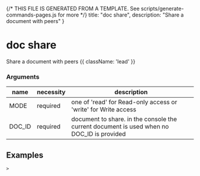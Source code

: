 {/* THIS FILE IS GENERATED FROM A TEMPLATE. See scripts/generate-commands-pages.js for more */}
    title: "doc share",
    description: "Share a document with peers"
}

<div className='not-prose mb-5'>
    <Breadcrumbs pages={[
        { name: 'Commands', href: '/docs/commands', current: false },
        { name: 'doc share', href: '/docs/commands/doc-share', current: true },
    ]} />
</div>

# doc share

Share a document with peers {{ className: 'lead' }}


### Arguments

| name | necessity | description |
| ---- | --------- | ----------- |
| MODE  | required | one of &#39;read&#39; for Read-only access or &#39;write&#39; for Write access |
| DOC_ID  | required | document to share. in the console the current document is used when no DOC_ID is provided |



## Examples

<CodeGroup title="doc share">


```text {{ title: 'console' }}
> 
```


</CodeGroup>

